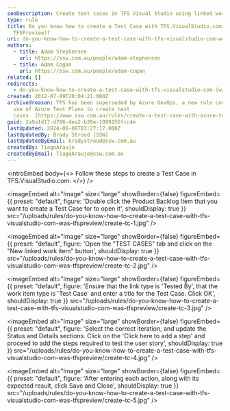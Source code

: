 ```yaml
---
seoDescription: Create test cases in TFS Visual Studio using linked work items and iterations to streamline your testing process.
type: rule
title: Do you know how to create a Test Case with TFS.VisualStudio.com (was
  TFSPreview)?
uri: do-you-know-how-to-create-a-test-case-with-tfs-visualstudio-com-was-tfspreview
authors:
  - title: Adam Stephensen
    url: https://ssw.com.au/people/adam-stephensen
  - title: Adam Cogan
    url: https://ssw.com.au/people/adam-cogan
related: []
redirects:
  - do-you-know-how-to-create-a-test-case-with-tfs-visualstudio-com-(was-tfspreview)
created: 2012-07-09T20:04:21.000Z
archivedreason: TFS has been superseded by Azure DevOps, a new rule covers the
  use of Azure Test Plans to create test
  cases  [https://www.ssw.com.au/rules/create-a-test-case-with-azure-test-plans](/create-a-test-case-with-azure-test-plans)
guid: 2a9a1d17-d786-4ea2-b20e-1099156fcc4e
lastUpdated: 2024-06-08T03:27:17.000Z
lastUpdatedBy: Brady Stroud [SSW]
lastUpdatedByEmail: bradystroud@ssw.com.au
createdBy: TiagoAraujo
createdByEmail: TiagoAraujo@ssw.com.au
---
```


<introEmbed
  body={<>
Follow these steps to create a Test Case in TFS.VisualStudio.com:
  </>}
/>

<imageEmbed
  alt="Image"
  size="large"
  showBorder={false}
  figureEmbed={{
    preset: "default",
    figure: 'Double click the Product Backlog Item that you want to create a Test Case for to open it',
    shouldDisplay: true
  }}
  src="/uploads/rules/do-you-know-how-to-create-a-test-case-with-tfs-visualstudio-com-was-tfspreview/create-tc-1.jpg"
/>


<imageEmbed
  alt="Image"
  size="large"
  showBorder={false}
  figureEmbed={{
    preset: "default",
    figure: 'Open the "TEST CASES" tab and click on the "New linked work item" button',
    shouldDisplay: true
  }}
  src="/uploads/rules/do-you-know-how-to-create-a-test-case-with-tfs-visualstudio-com-was-tfspreview/create-tc-2.jpg"
/>


<imageEmbed
  alt="Image"
  size="large"
  showBorder={false}
  figureEmbed={{
    preset: "default",
    figure: 'Ensure that the link type is \'Tested By\', that the work item type is \'Test Case\' and enter a title for the Test Case. Click OK',
    shouldDisplay: true
  }}
  src="/uploads/rules/do-you-know-how-to-create-a-test-case-with-tfs-visualstudio-com-was-tfspreview/create-tc-3.jpg"
/>


<imageEmbed
  alt="Image"
  size="large"
  showBorder={false}
  figureEmbed={{
    preset: "default",
    figure: 'Select the correct iteration, and update the Status and Details sections. Click on the \'Click here to add a step\' and proceed to add the steps required to test the user story',
    shouldDisplay: true
  }}
  src="/uploads/rules/do-you-know-how-to-create-a-test-case-with-tfs-visualstudio-com-was-tfspreview/create-tc-4.jpg"
/>


<imageEmbed
  alt="Image"
  size="large"
  showBorder={false}
  figureEmbed={{
    preset: "default",
    figure: 'After entering each action, along with its expected result, click Save and Close',
    shouldDisplay: true
  }}
  src="/uploads/rules/do-you-know-how-to-create-a-test-case-with-tfs-visualstudio-com-was-tfspreview/create-tc-5.jpg"
/>
